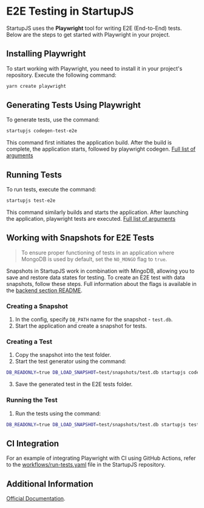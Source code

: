 # E2E Testing in StartupJS

StartupJS uses the **Playwright** tool for writing E2E (End-to-End) tests. Below are the steps to get started with Playwright in your project.

## Installing Playwright

To start working with Playwright, you need to install it in your project's repository. Execute the following command:

```bash
yarn create playwright
```

## Generating Tests Using Playwright

To generate tests, use the command:

```bash
startupjs codegen-test-e2e
```
This command first initiates the application build. After the build is complete, the application starts, followed by playwright codegen.
[Full list of arguments](https://playwright.dev/docs/codegen#running-codegen)

## Running Tests

To run tests, execute the command:

```bash
startupjs test-e2e
```
This command similarly builds and starts the application. After launching the application, playwright tests are executed.
[Full list of arguments](https://playwright.dev/docs/test-cli)

## Working with Snapshots for E2E Tests

> To ensure proper functioning of tests in an application where MongoDB is used by default, set the `NO_MONGO` flag to `true`.

Snapshots in StartupJS work in combination with MingoDB, allowing you to save and restore data states for testing. To create an E2E test with data snapshots, follow these steps. Full information about the flags is available in the [backend section README](https://github.com/startupjs/startupjs/tree/master/packages/backend).

### Creating a Snapshot
1. In the config, specify `DB_PATH` name for the snapshot - `test.db`.
2. Start the application and create a snapshot for tests.

### Creating a Test
1. Copy the snapshot into the test folder.
2. Start the test generator using the command:
```bash
DB_READONLY=true DB_LOAD_SNAPSHOT=test/snapshots/test.db startupjs codegen-test-e2e
```
3. Save the generated test in the E2E tests folder.

### Running the Test
1. Run the tests using the command:
```bash
DB_READONLY=true DB_LOAD_SNAPSHOT=test/snapshots/test.db startupjs test-e2e path/to/e2e-tests
```

## CI Integration

For an example of integrating Playwright with CI using GitHub Actions, refer to the [workflows/run-tests.yaml](https://github.com/startupjs/startupjs/blob/master/.github/workflows/run-tests.yaml) file in the StartupJS repository.

## Additional Information

[Official Documentation](https://playwright.dev/docs/intro).

